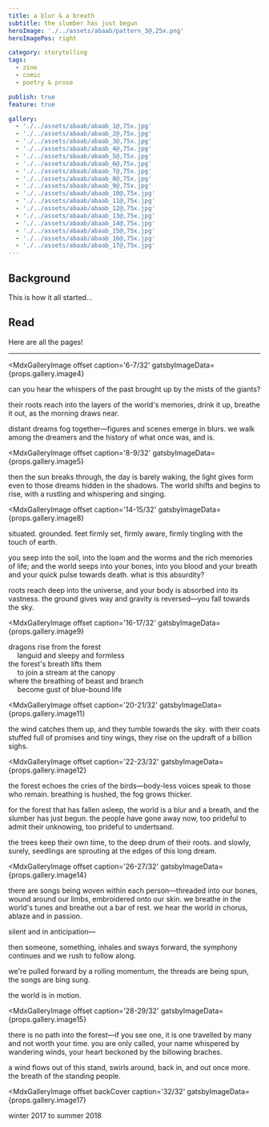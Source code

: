 ```yaml
---
title: a blur & a breath
subtitle: the slumber has just begun
heroImage: './../assets/abaab/pattern_3@,25x.png'
heroImagePos: right

category: storytelling
tags:
  - zine
  - comic
  - poetry & prose

publish: true
feature: true

gallery:
  - './../assets/abaab/abaab_1@,75x.jpg'
  - './../assets/abaab/abaab_2@,75x.jpg'
  - './../assets/abaab/abaab_3@,75x.jpg'
  - './../assets/abaab/abaab_4@,75x.jpg'
  - './../assets/abaab/abaab_5@,75x.jpg'
  - './../assets/abaab/abaab_6@,75x.jpg'
  - './../assets/abaab/abaab_7@,75x.jpg'
  - './../assets/abaab/abaab_8@,75x.jpg'
  - './../assets/abaab/abaab_9@,75x.jpg'
  - './../assets/abaab/abaab_10@,75x.jpg'
  - './../assets/abaab/abaab_11@,75x.jpg'
  - './../assets/abaab/abaab_12@,75x.jpg'
  - './../assets/abaab/abaab_13@,75x.jpg'
  - './../assets/abaab/abaab_14@,75x.jpg'
  - './../assets/abaab/abaab_15@,75x.jpg'
  - './../assets/abaab/abaab_16@,75x.jpg'
  - './../assets/abaab/abaab_17@,75x.jpg'
---
```


## Background

This is how it all started...

## Read

Here are all the pages!

---

<MdxGalleryImage
  offset cover
  caption='1/32'
  gatsbyImageData={props.gallery.image1}
/>

<MdxGalleryImage
  offset
  caption='2-3/32'
  gatsbyImageData={props.gallery.image2}
/>

<MdxGalleryImage
  offset
  caption='4-5/32'
  gatsbyImageData={props.gallery.image3}
/>

<MdxGalleryImage
  offset
  caption='6-7/32'
  gatsbyImageData={props.gallery.image4}
>

  can you hear the whispers of the past brought up by the mists of the giants?

  their roots reach into the layers of the world's memories, drink it up, breathe it out, as the morning draws near.

  distant dreams fog together—figures and scenes emerge in blurs. we walk among the dreamers and the history of what once was, and is.

</MdxGalleryImage>

<MdxGalleryImage
  offset
  caption='8-9/32'
  gatsbyImageData={props.gallery.image5}
>

  then the sun breaks through, the day is barely waking, the light gives form even to those dreams hidden in the shadows. The world shifts and begins to rise, with a rustling and whispering and singing.

</MdxGalleryImage>

<MdxGalleryImage
  offset
  caption='10-11/32'
  gatsbyImageData={props.gallery.image6}
/>

<MdxGalleryImage
  offset
  caption='12-13/32'
  gatsbyImageData={props.gallery.image7}
/>

<MdxGalleryImage
  offset
  caption='14-15/32'
  gatsbyImageData={props.gallery.image8}
>

  situated. grounded. feet firmly set, firmly aware, firmly tingling with the touch of earth.

  you seep into the soil, into the loam and the worms and the rich memories of life; and the world seeps into your bones, into you blood and your breath and your quick pulse towards death. what is this absurdity?

  roots reach deep into the universe, and your body is absorbed into its vastness. the ground gives way and gravity is reversed—you fall towards the sky.

</MdxGalleryImage>

<MdxGalleryImage
  offset
  caption='16-17/32'
  gatsbyImageData={props.gallery.image9}
>

  dragons rise from the forest  
  &emsp; languid and sleepy and formless  
  the forest's breath lifts them  
  &emsp; to join a stream at the canopy  
  where the breathing of beast and branch  
  &emsp; become gust of blue-bound life

</MdxGalleryImage>

<MdxGalleryImage
  offset
  caption='18-19/32'
  gatsbyImageData={props.gallery.image10}
/>

<MdxGalleryImage
  offset
  caption='20-21/32'
  gatsbyImageData={props.gallery.image11}
>

  the wind catches them up, and they tumble towards the sky. with their coats stuffed full of promises and tiny wings, they rise on the updraft of a billion sighs.

</MdxGalleryImage>

<MdxGalleryImage
  offset
  caption='22-23/32'
  gatsbyImageData={props.gallery.image12}
>

  the forest echoes the cries of the birds—body-less voices speak to those who remain. breathing is hushed, the fog grows thicker.

  for the forest that has fallen asleep, the world is a blur and a breath, and the slumber has just begun. the people have gone away now, too prideful to admit their unknowing, too prideful to undertsand.

  the trees keep their own time, to the deep drum of their roots. and slowly, surely, seedlings are sprouting at the edges of this long dream.

</MdxGalleryImage>

<MdxGalleryImage
  offset
  caption='24-25/32'
  gatsbyImageData={props.gallery.image13}
/>

<MdxGalleryImage
  offset
  caption='26-27/32'
  gatsbyImageData={props.gallery.image14}
>

  there are songs being woven within each person—threaded into our bones, wound around our limbs, embroidered onto our skin. we breathe in the world's tunes and breathe out a bar of rest. we hear the world in chorus, ablaze and in passion.

  silent and in anticipation—

  then someone, something, inhales and sways forward, the symphony continues and we rush to follow along.

  we're pulled forward by a rolling momentum, the threads are being spun, the songs are bing sung.

  the world is in motion.

</MdxGalleryImage>

<MdxGalleryImage
  offset
  caption='28-29/32'
  gatsbyImageData={props.gallery.image15}
>

  there is no path into the forest—if you see one, it is one travelled by many and not worth your time. you are only called, your name whispered by wandering winds, your heart beckoned by the billowing braches.

  a wind flows out of this stand, swirls around, back in, and out once more. the breath of the standing people.

</MdxGalleryImage>

<MdxGalleryImage
  offset
  caption='30-31/32'
  gatsbyImageData={props.gallery.image16}
/>

<MdxGalleryImage
  offset backCover
  caption='32/32'
  gatsbyImageData={props.gallery.image17}
>

  winter 2017 to summer 2018

</MdxGalleryImage>